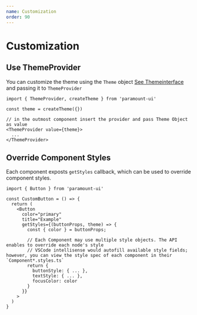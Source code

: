 ```yaml
---
name: Customization
order: 90
---
```


# Customization

## Use ThemeProvider

You can customize the theme using the `Theme` object [See Themeinterface](https://github.com/WeTrustPlatform/paramount/blob/master/src/theme/ThemeInterface.ts) and passing it to `ThemeProvider`

```
import { ThemeProvider, createTheme } from 'paramount-ui'

const theme = createTheme({})

// in the outmost component insert the provider and pass Theme Object as value
<ThemeProvider value={theme}>
  ...
</ThemeProvider>

```

## Override Component Styles

Each component exposts `getStyles` callback, which can be used to override component styles.

```
import { Button } from 'paramount-ui'

const CustomButton = () => {
  return (
    <Button
      color="primary"
      title="Example"
      getStyles={(buttonProps, theme) => {
        const { color } = buttonProps;

        // Each Component may use multiple style objects. The API enables to override each node's style
        // VSCode intellisense would autofill available style fields; however, you can view the style spec of each component in their `Component*.styles.ts`
        return {
          buttonStyle: { ... },
          textStyle: { ... },
          focusColor: color
        }
      }}
    >
  )
}

```
